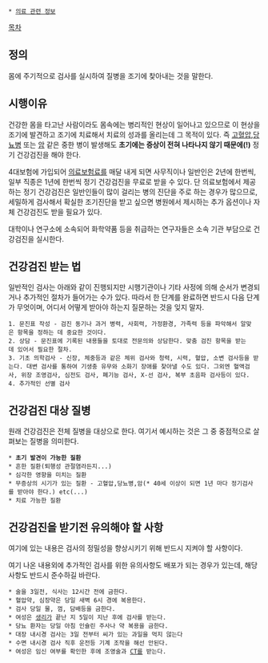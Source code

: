  * [[의료 관련 정보]]

[[목차]]
== 정의 ==
몸에 주기적으로 검사를 실시하여 질병을 조기에 찾아내는 것을 말한다.

== 시행이유 ==
건강한 몸을 타고난 사람이라도 몸속에는 병리적인 현상이 일어나고 있으므로 이 현상을 조기에 발견하고 조기에 치료해서 치료의 성과를 올리는데 그 목적이 있다.
즉 [[고혈압]],[[당뇨병]] 또는 [[암]] 같은 중한 병이 발생해도 '''초기에는 증상이 전혀 나타나지 않기 때문에(!)''' 정기 건강검진을 해야 한다.

4대보험에 가입되어 [[의료보험]]료를 매달 내게 되면 사무직이나 일반인은 2년에 한번씩, 일부 직종은 1년에 한번씩 정기 건강검진을 무료로 받을 수 있다. 단 의료보험에서 제공하는 정기 건강검진은 일반인들이 많이 걸리는 병의 진단을 주로 하는 경우가 많으므로, 세밀하게 검사해서 확실한 조기진단을 받고 싶으면 병원에서 제시하는 추가 옵션이나 자체 건강검진도 받을 필요가 있다.

대학이나 연구소에 소속되어 화학약품 등을 취급하는 연구자들은 소속 기관 부담으로 건강검진을 실시한다.

== 건강검진 받는 법 ==
일반적인 검사는 아래와 같이 진행되지만 시행기관이나 기타 사정에 의해 순서가 변경되거나 추가적인 절차가 들어가는 수가 있다. 따라서 한 단계를 완료하면 반드시 다음 단계가 무엇이며, 어디서 어떻게 받아야 하는지 질문하는 것을 잊지 말자.

 1. 문진표 작성 - 검진 동기나 과거 병력, 사회력, 가정환경, 가족력 등을 파악해서 알맞은 항목을 정하는 데 중요한 것이다.
 2. 상담 - 문진표에 기록된 내용들을 토대로 전문의와 상담한다. 맞춤 검진 항목을 받는데 있어서 필요한 절차.
 3. 기초 의학검사 - 신장, 체중등과 같은 체위 검사와 청력, 시력, 혈압, 소변 검사등을 받는다. 대변 검사를 통하여 기생충 유무와 소화기 장애를 찾아낼 수도 있다. 그외엔 혈액검사, 위장 조영검사, 심전도 검사, 폐기능 검사, X-선 검사, 복부 초음파 검사등이 있다.
 4. 추가적인 선별 검사 

== 건강검진 대상 질병 ==
원래 건강검진은 전체 질병을 대상으로 한다. 여기서 예시하는 것은 그 중 중점적으로 살펴보는 질병을 의미한다.

 * '''초기 발견이 가능한 질환'''
 * 흔한 질환(퇴행성 관절염라든지...)
 * 심각한 영향을 미치는 질환
 * 무증상의 시기가 있는 질환 - 고혈압,당뇨병,암(* 40세 이상이 되면 1년 마다 정기검사를 받아야 한다.) etc(...)
 * 치료 가능한 질환

== 건강검진을 받기전 유의해야 할 사항 ==
여기에 있는 내용은 검사의 정밀성을 향상시키기 위해 반드시 지켜야 할 사항이다.

여기 나온 내용외에 추가적인 검사를 위한 유의사항도 배포가 되는 경우가 있는데, 해당 사항도 반드시 준수하길 바란다.

 * 술을 3일전, 식사는 12시간 전에 금한다.
 * 혈압약, 심장약은 당일 새벽 6시 경에 복용한다.
 * 검사 당일 물, 껌, 담배등을 금한다.
 * 여성은 [[생리]]가 끝난 지 5일이 지난 후에 검사를 받는다.
 * 당뇨 환자는 당일 아침 인슐린 주사나 약 복용을 금한다.
 * 대장 내시경 검사는 3일 전부터 씨가 있는 과일을 먹지 않는다
 * 수면 내시경 검사 직후 운전등 기계 조작을 해선 안된다.
 * 여성은 임신 여부를 확인한 후에 조영술과 [[CT]]를 받는다.

